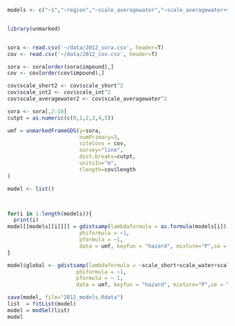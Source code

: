 ```{r}

models <- c("~1","~region","~scale_averagewater","~scale_averagewater+scale_averagewater2","~scale_short","~scale_short+scale_short2","~scale_int","~scale_int+scale_int2","~region+scale_averagewater-1","~region+scale_short","~region+scale_int","~scale_averagewater+scale_short","~scale_averagewater+scale_averagewater2+scale_short","~scale_averagewater+scale_short+scale_short2","~scale_averagewater+scale_int","~scale_averagewater+scale_averagewater2+scale_int","~scale_averagewater+scale_int+scale_int2","~scale_short+scale_int","~scale_short+scale_short2+scale_int","~scale_short+scale_int+scale_int2","~region+scale_averagewater+scale_short+scale_int+scale_scale2+scale_int2+scale_averagewater2-1")


library(unmarked)


sora <- read.csv('~/data/2012_sora.csv', header=T)
cov <- read.csv('~/data/2012_cov.csv', header=T)

sora <- sora[order(sora$impound),]
cov <- cov[order(cov$impound),]

cov$scale_short2 <- cov$scale_short^2
cov$scale_int2 <- cov$scale_int^2
cov$scale_averagewater2 <- cov$scale_averagewater^2

sora <- sora[,2:16]
cutpt = as.numeric(c(0,1,2,3,4,5)) 

umf = unmarkedFrameGDS(y=sora, 
                       numPrimary=3,
                       siteCovs = cov,
                       survey="line", 
                       dist.breaks=cutpt,  
                       unitsIn="m", 
                       tlength=cov$length
)
```

```{r}

model <- list()



for(i in 1:length(models)){
  print(i)
model[[models[[i]]]] = gdistsamp(lambdaformula = as.formula(models[i]), 
                       phiformula = ~1, 
                       pformula = ~1,
                       data = umf, keyfun = "hazard", mixture="P",se = T, output="abund")
}

```
```{r}
model$global <- gdistsamp(lambdaformula = ~scale_short+scale_water+scale_averagewater+region+scale_int, 
                      phiformula = ~1, 
                      pformula = ~ 1,
                      data = umf, keyfun = "hazard", mixture="P",se = T, output="abund")
```
```{r}
save(model, file="2012_models.Rdata")
list  = fitList(model)
model = modSel(list)
model
```